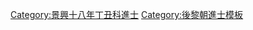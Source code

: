 {{Navbox
|name = 景興十八年丁丑科庭試進士榜
|title = [[後黎朝進士列表|景興十八年（1757年）丁丑科庭試進士榜]]
|titlestyle = background-color:#FFD700;
|image =
|style = width:100%;text-align:center; 
|groupstyle = text-align:center; background-color:#FFD700;
|liststyle = text-align:center;
|state = {{{state<includeonly>|collapsed</includeonly>}}}

|group1 = 第二甲<br>勅賜進士出身<br>共1名
|list1 = '''[[裴廷譽]]'''

|group2 = 第三甲<br>勅賜同進士出身<br>共5名
|list2 = [[范暉基]] - [[范阮達]] - [[潘謙受]] - [[潘黎藩]] - [[陶輝典]] 

|belowstyle = text-align: center; background-color:#FFD700;
|below='''前一科：[[Template:景興十五年甲戌科庭試進士榜|景興十五年甲戌科]]　'''·'''　後一科：[[Template:景興二十一年庚辰科庭試進士榜|景興二十一年庚辰科]]'''<br>'''同科進士：[[Template:景興十八年宏詞科中格榜|景興十八年宏詞科]]'''
}}
[[Category:景興十八年丁丑科進士]]
<noinclude>[[Category:景興十八年丁丑科進士| ]]
[[Category:後黎朝進士模板]]</noinclude>